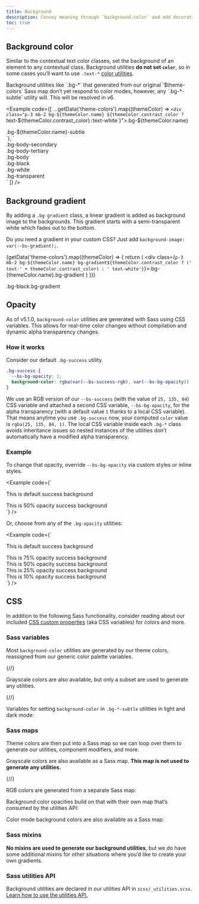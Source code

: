 ```yaml
---
title: Background
description: Convey meaning through `background-color` and add decoration with gradients.
toc: true
---
```



<Callout name="warning-color-assistive-technologies" />

## Background color

Similar to the contextual text color classes, set the background of an element to any contextual class. Background utilities **do not set `color`**, so in some cases you’ll want to use `.text-*` [color utilities]([[docsref:/utilities/colors]]).

<Callout>
Background utilities like `.bg-*` that generated from our original `$theme-colors` Sass map don’t yet respond to color modes, however, any `.bg-*-subtle` utility will. This will be resolved in v6.
</Callout>

<Example code={[
  ...getData('theme-colors').map((themeColor) => `<div class="p-3 mb-2 bg-${themeColor.name} ${themeColor.contrast_color ? `text-${themeColor.contrast_color}` : `text-white`}">.bg-${themeColor.name}</div>
<div class="p-3 mb-2 bg-${themeColor.name}-subtle text-${themeColor.name}-emphasis">.bg-${themeColor.name}-subtle</div>`),
  `<div class="p-3 mb-2 bg-body-secondary">.bg-body-secondary</div>
<div class="p-3 mb-2 bg-body-tertiary">.bg-body-tertiary</div>
<div class="p-3 mb-2 bg-body text-body">.bg-body</div>
<div class="p-3 mb-2 bg-black text-white">.bg-black</div>
<div class="p-3 mb-2 bg-white text-dark">.bg-white</div>
<div class="p-3 mb-2 bg-transparent text-body">.bg-transparent</div>`
]} />

## Background gradient

By adding a `.bg-gradient` class, a linear gradient is added as background image to the backgrounds. This gradient starts with a semi-transparent white which fades out to the bottom.

Do you need a gradient in your custom CSS? Just add `background-image: var(--bs-gradient);`.

{getData('theme-colors').map((themeColor) => {
  return (
    <div class={`p-3 mb-2 bg-${themeColor.name} bg-gradient${themeColor.contrast_color ? (' text-' + themeColor.contrast_color) : ' text-white'}`}>.bg-{themeColor.name}.bg-gradient</div>
  )
})}
<div class="p-3 mb-2 bg-black bg-gradient text-white">.bg-black.bg-gradient</div>

## Opacity

As of v5.1.0, `background-color` utilities are generated with Sass using CSS variables. This allows for real-time color changes without compilation and dynamic alpha transparency changes.

### How it works

Consider our default `.bg-success` utility.

```css
.bg-success {
  --bs-bg-opacity: 1;
  background-color: rgba(var(--bs-success-rgb), var(--bs-bg-opacity)) !important;
}
```

We use an RGB version of our `--bs-success` (with the value of `25, 135, 84`) CSS variable and attached a second CSS variable, `--bs-bg-opacity`, for the alpha transparency (with a default value `1` thanks to a local CSS variable). That means anytime you use `.bg-success` now, your computed `color` value is `rgba(25, 135, 84, 1)`. The local CSS variable inside each `.bg-*` class avoids inheritance issues so nested instances of the utilities don’t automatically have a modified alpha transparency.

### Example

To change that opacity, override `--bs-bg-opacity` via custom styles or inline styles.

<Example code={`<div class="bg-success p-2 text-white">This is default success background</div>
<div class="bg-success p-2" style="--bs-bg-opacity: .5;">This is 50% opacity success background</div>`} />

Or, choose from any of the `.bg-opacity` utilities:

<Example code={`<div class="bg-success p-2 text-white">This is default success background</div>
<div class="bg-success p-2 text-white bg-opacity-75">This is 75% opacity success background</div>
<div class="bg-success p-2 text-dark bg-opacity-50">This is 50% opacity success background</div>
<div class="bg-success p-2 text-dark bg-opacity-25">This is 25% opacity success background</div>
<div class="bg-success p-2 text-dark bg-opacity-10">This is 10% opacity success background</div>`} />

## CSS

In addition to the following Sass functionality, consider reading about our included [CSS custom properties]([[docsref:/customize/css-variables]]) (aka CSS variables) for colors and more.

### Sass variables

Most `background-color` utilities are generated by our theme colors, reassigned from our generic color palette variables.

{/*<ScssDocs name="color-variables" file="scss/_variables.scss" />*/}

<ScssDocs name="theme-color-variables" file="scss/_variables.scss" />

<ScssDocs name="variable-gradient" file="scss/_variables.scss" />

Grayscale colors are also available, but only a subset are used to generate any utilities.

{/*<ScssDocs name="gray-color-variables" file="scss/_variables.scss" />*/}

Variables for setting `background-color` in `.bg-*-subtle` utilities in light and dark mode:

<ScssDocs name="theme-bg-subtle-variables" file="scss/_variables.scss" />

<ScssDocs name="theme-bg-subtle-dark-variables" file="scss/_variables-dark.scss" />

### Sass maps

Theme colors are then put into a Sass map so we can loop over them to generate our utilities, component modifiers, and more.

<ScssDocs name="theme-colors-map" file="scss/_variables.scss" />

Grayscale colors are also available as a Sass map. **This map is not used to generate any utilities.**

{/*<ScssDocs name="gray-colors-map" file="scss/_variables.scss" />*/}

RGB colors are generated from a separate Sass map:

<ScssDocs name="theme-colors-rgb" file="scss/_maps.scss" />

Background color opacities build on that with their own map that’s consumed by the utilities API:

<ScssDocs name="utilities-bg-colors" file="scss/_maps.scss" />

Color mode background colors are also available as a Sass map:

<ScssDocs name="theme-bg-subtle-map" file="scss/_maps.scss" />

<ScssDocs name="theme-bg-subtle-dark-map" file="scss/_maps.scss" />

### Sass mixins

**No mixins are used to generate our background utilities**, but we do have some additional mixins for other situations where you’d like to create your own gradients.

<ScssDocs name="gradient-bg-mixin" file="scss/mixins/_gradients.scss" />

<ScssDocs name="gradient-mixins" file="scss/mixins/_gradients.scss" />

### Sass utilities API

Background utilities are declared in our utilities API in `scss/_utilities.scss`. [Learn how to use the utilities API.]([[docsref:/utilities/api#using-the-api]])

<ScssDocs name="utils-bg-color" file="scss/_utilities.scss" />
